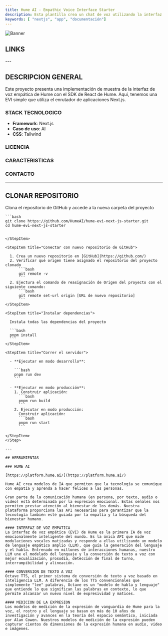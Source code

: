 ```yaml
---
title: Hume AI - Empathic Voice Interface Starter
description: Esta plantilla crea un chat de voz utilizando la interfaz de voz empática de Hume AI.
keywords: [ "nextjs", "app", "documentación"]
---
```


![Banner](https://vercel.com/_next/image?url=https%3A%2F%2Fimages.ctfassets.net%2Fe5382hct74si%2F4Cn2WWmBMqU3OsPHsWKfab%2F9963cf136b430d071947df923cefb4e9%2Fhume.png&w=1920&q=75)

## LINKS

<CardGrid>
  <Card
    title="Template"
    href="https://vercel.com/templates/next.js/empathic-voice-interface-starter"
    icon="alignJustify"
    variant="small"
    external={true}
  />
  <Card
    title="Demo"
    href="https://hume-evi-next-js-starter.vercel.app/"
    icon="alignJustify"
    variant="small"
    external={true}
  />
  <Card
    title="Repositorio GitHub"
    href="https://github.com/humeai/hume-evi-next-js-starter"
    icon="alignJustify"
    variant="small"
    external={true}
  />
  
</CardGrid>
---

## DESCRIPCION GENERAL 

Este proyecto presenta una implementación de muestra de la interfaz de voz empática de Hume con el SDK de React de Hume. Aquí, tenemos una EVI simple que utiliza el enrutador de aplicaciones Next.js.

### STACK TECNOLOGICO

- **Framework**: Next.js
- **Caso de uso**: AI
- **CSS**: Tailwind

### LICENCIA

### CARACTERISTICAS 

### CONTACTO


---
## CLONAR REPOSITORIO

<Step>
  <StepItem title="Clonar repositorio">

  Clona el repositorio de GitHub y accede a la nueva carpeta del proyecto

    ```bash
    git clone https://github.com/HumeAI/hume-evi-next-js-starter.git
    cd hume-evi-next-js-starter
  ```

  </StepItem>

  <StepItem title="Conectar con nuevo repositorio de GitHub">
    
    1. Crea un nuevo repositorio en [GitHub](https://github.com/)
    2. Verificar qué origen tiene asignado el repositorio del proyecto clonado
        ```bash
        git remote -v
        ```
    2. Ejectura el comando de reasignación de Origen del proyecto con el siguiente comando:
        ```bash
        git remote set-url origin [URL de nuevo repositorio]
        ```
  </StepItem>

  <StepItem title="Instalar dependencias">
    
    Instala todas las dependencias del proyecto
    
    ```bash
    pnpm install
    ```
  </StepItem>
  
  <StepItem title="Correr el servidor">

    - **Ejecutar en modo desarrollo**:
    
      ```bash
      pnpm run dev
      ```

    - **Ejecutar en modo producción**:
      1. Construir aplicación:
        ```bash
        pnpm run build
        ```
      2. Ejecutar en modo producción:
        Construir aplicación:
        ```bash
        pnpm run start
        ```

  </StepItem>
</Step>

---

## HERRAMIENTAS 

### HUME AI

[https://platform.hume.ai/](https://platform.hume.ai/)

Hume AI crea modelos de IA que permiten que la tecnología se comunique con empatía y aprenda a hacer felices a las personas.

Gran parte de la comunicación humana (en persona, por texto, audio o video) está determinada por la expresión emocional. Estas señales nos permiten prestar atención al bienestar de los demás. Nuestra plataforma proporciona las API necesarias para garantizar que la tecnología también esté guiada por la empatía y la búsqueda del bienestar humano.

#### INTERFAZ DE VOZ EMPATICA 
La interfaz de voz empática (EVI) de Hume es la primera IA de voz emocionalmente inteligente del mundo. Es la única API que mide modulaciones vocales matizadas y responde a ellas utilizando un modelo de lenguaje empático amplio (LLM), que guía la generación del lenguaje y el habla. Entrenado en millones de interacciones humanas, nuestro LLM une el modelado del lenguaje y la conversión de texto a voz con mejor ecualización, prosodia, detección de final de turno, interrumpibilidad y alineación.

#### CONVERSION DE TEXTO A VOZ 
Octave TTS, el primer sistema de conversión de texto a voz basado en inteligencia LLM. A diferencia de los TTS convencionales que simplemente "lee" palabras, Octave es un "modelo de habla y lenguaje" que entiende lo que significan las palabras en contexto, lo que permite alcanzar un nuevo nivel de expresividad y matices.

#### MEDICION DE LA EXPRESION 
Los modelos de medición de la expresión de vanguardia de Hume para la voz, el rostro y el lenguaje se basan en más de 10 años de investigación y avances en la teoría del espacio semántico, iniciada por Alan Cowen. Nuestros modelos de medición de la expresión pueden capturar cientos de dimensiones de la expresión humana en audio, video e imágenes.